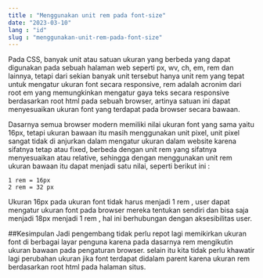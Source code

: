 ```yaml
---
title : "Menggunakan unit rem pada font-size"
date: "2023-03-10"
lang : "id"
slug : "menggunakan-unit-rem-pada-font-size"
---
```


Pada CSS, banyak unit atau satuan ukuran yang berbeda yang dapat digunakan pada sebuah halaman web
seperti px, wv, ch, em, rem dan lainnya, tetapi dari sekian banyak unit tersebut hanya unit rem yang tepat untuk mengatur ukuran font secara responsive, rem adalah acronim dari root em yang memungkinkan mengatur gaya teks secara responsive berdasarkan root html pada sebuah browser, artinya satuan ini dapat menyesuaikan ukuran font yang terdapat pada browser secara bawaan.

Dasarnya semua browser modern memiliki nilai ukuran font yang sama yaitu 16px, tetapi ukuran bawaan itu masih menggunakan unit pixel, unit pixel sangat tidak di anjurkan dalam mengatur ukuran dalam website karena sifatnya tetap atau fixed, berbeda dengan unit rem yang sifatnya menyesuaikan atau relative, sehingga dengan menggunakan unit rem ukuran bawaan itu dapat menjadi satu nilai, seperti berikut ini :

    1 rem = 16px
    2 rem = 32 px

Ukuran 16px pada ukuran font tidak harus menjadi 1 rem , user dapat mengatur ukuran font pada browser mereka tentukan sendiri dan bisa saja menjadi 18px menjadi 1 rem ,  hal ini berhubungan dengan aksesibilitas user.

##Kesimpulan
Jadi pengembang tidak perlu repot lagi memikirkan ukuran font di berbagai layar penguna karena pada dasarnya rem mengikutin ukuran bawaan pada pengaturan browser. selain itu kita tidak perlu khawatir lagi perubahan ukuran jika font terdapat didalam parent karena ukuran rem berdasarkan root html pada halaman situs. 